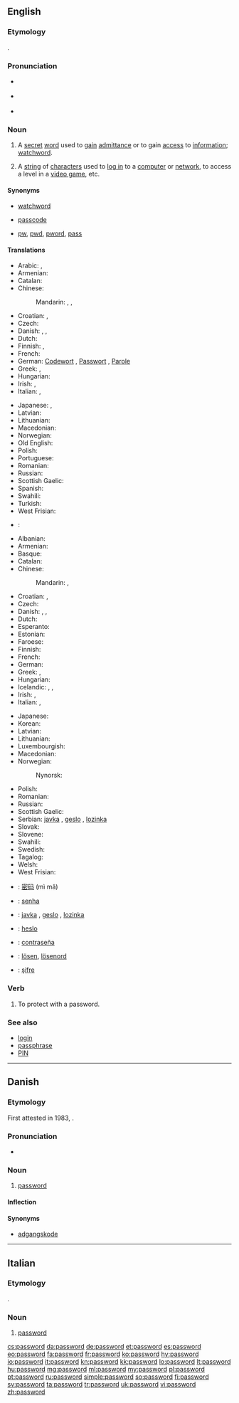==English==
{{wikipedia}}

===Etymology===
{{compound|pass|word}}.

===Pronunciation===
* {{a|US}} {{IPA|/ˈpæswɜːrd/}}
* {{a|Southern England}} {{IPA|/ˈpɑːswɜː(r)d/}}
* {{a|Northern England}} {{IPA|/ˈpæswɜːd/}}

===Noun===
{{en-noun}}

# A [[secret]] [[word]] used to [[gain]] [[admittance]] or to gain [[access]] to [[information]]; [[watchword]].
# {{computing}} A [[string]] of [[character]]s used to [[log in]] to a [[computer]] or [[network]], to access a level in a [[video game]], etc.

====Synonyms====
* {{sense|secret word used to gain admittance}} [[watchword]]
* [[passcode]]
* {{sense|abbreviation}} [[pw]], [[pwd]], [[pword]], [[pass]]

====Translations====
{{trans-top|secret word used to gain admittance}}
* Arabic: {{t|ar|كلمة المرور|tr=kalimat al-muruur}}, {{t|ar|كلمة السر|tr=kalimat al-sirr}}
* Armenian: {{t|hy|գաղտնաբառ|tr=gaġtnabaṙ}}
* Catalan: {{t|ca|contrasenya|f}}
* Chinese:
*: Mandarin: {{t|cmn|密碼|sc=Hani}}, {{t|cmn|密码|tr=mìmǎ|sc=Hani}}, {{t-|cmn|口令|tr=kǒulìng|sc=Hani}}
* Croatian: {{t-|hr|lozinka|f|alt=lòzīnka}}, {{t-|hr|geslo|n|alt=gȅslo}}
* Czech: {{t-|cs|heslo|n}}
* Danish: {{t|da|kodeord|n}}, {{t|da|løsen|n}}, {{t|da|feltråb|n}}
* Dutch: {{t|nl|wachtwoord|n}}
* Finnish: {{t+|fi|salasana}}, {{t+|fi|tunnussana}}
* French: {{t+|fr|mot de passe|m}}
* German: [[Codewort]] {{m}}, [[Passwort]] {{n}}, [[Parole]] {{f}}
* Greek: {{t|el|συνθηματικό|n|tr=synthimatikó}}, {{t|el|κωδικός|m|tr=kodikós}}
* Hungarian: {{t+|hu|jelszó}}
* Irish: {{t|ga|focal faire|m}}, {{t|ga|pasfhocal|m}}
* Italian: {{t+|it|parola d'ordine|f}}, {{t-|it|parola chiave|f}}
{{trans-mid}}
* Japanese: {{t-|ja|パスワード|tr=pasuwādo}}, {{t|ja|合い言葉|tr=あいことば, aikotoba}}
* Latvian: {{t-|lv|parole|f|xs=Latvian}}
* Lithuanian: {{t-|lt|slaptažodis|m|xs=Lithuanian}}
* Macedonian: {{t|mk|лозинка|f|tr=lózinka}}
* Norwegian: {{t|no|passord|n}}
* Old English: {{t|ang|leafnesword|n|alt=lēafnesword}}
* Polish: {{t+|pl|hasło|n}}
* Portuguese: {{t|pt|senha|f}}
* Romanian: {{t|ro|parolă|f}}
* Russian: {{t+|ru|пароль|m|tr=paról'}}
* Scottish Gaelic: {{t|gd|facal-faire|m}}
* Spanish: {{t|es|contraseña}}
* Swahili: {{t+|sw|nywila|xs=Swahili}}
* Turkish: {{t+|tr|parola}}
* West Frisian: {{t|fy|wachtwurd|n|xs=West Frisian}}
* {{subst:slo}}: {{tø|slo|geslo}}
{{trans-bottom}}

{{trans-top|computing: string of characters known only to a user}}
* Albanian: {{t|sq|fjalëkalimi|xs=Albanian}}
* Armenian: {{t|hy|գաղտնաբառ|tr=gaġtnabaṙ}}
* Basque: {{t|eu|pasahitza|xs=Basque}}
* Catalan: {{t|ca|contrasenya|f}}
* Chinese:
*: Mandarin: {{t|cmn|密碼|sc=Hani}}, {{t|cmn|密码|tr=mìmǎ|sc=Hani}}
* Croatian: {{t-|hr|lozinka|f|alt=lòzīnka}}, {{t-|hr|geslo|n|alt=gȅslo}}
* Czech: {{t-|cs|heslo|n}}
* Danish: {{t|da|kodeord|n}}, {{t|da|adgangskode|c}}, {{t-|da|password|n}}
* Dutch: {{t+|nl|wachtwoord|n}}
* Esperanto: {{t|eo|pasvorto}}
* Estonian: {{t|et|salasõna}}
* Faroese: {{t-|fo|loyniorð|xs=Faroese}}
* Finnish: {{t+|fi|salasana}}
* French: {{t+|fr|mot de passe|m}}
* German: {{t+|de|Passwort|n}}
* Greek: {{t|el|κωδικός|m|tr=kodikós}}, {{t|el|συνθηματικό|n|tr=synthimatikó}}
* Hungarian: {{t+|hu|jelszó}}
* Icelandic: {{t|is|lykilorð|n}}, {{t|is|leyniorð|n}}, {{t|is|aðgangsorð|n}}
* Irish: {{t|ga|focal faire|xs=Irish}}, {{t|ga|pasfhocal|m}}
* Italian: {{t-|it|parola chiave|f}}, {{t+|it|password|f}}
{{trans-mid}}
* Japanese: {{t-|ja|パスワード|tr=pasuwādo}}
* Korean: {{ko-inline|암호|amho}}
* Latvian: {{t-|lv|parole|f|xs=Latvian}}
* Lithuanian: {{t-|lt|slaptažodis|m|xs=Lithuanian}}
* Luxembourgish: {{t|lb|Passwuert|n}}
* Macedonian: {{t|mk|лозинка|f|tr=lózinka}}
* Norwegian: {{t+|no|passord}}
*: Nynorsk: {{t-|nn|passord|xs=Norwegian Nynorsk}}
* Polish: {{t+|pl|hasło|n}}
* Romanian: {{t|ro|parolă|f}}
* Russian: {{t+|ru|пароль|m|tr=paról'}}
* Scottish Gaelic: {{t|gd|facal-faire|m}}
* Serbian: [[javka]] {{f}}, [[geslo]] {{n}}, [[lozinka]] {{f}}
* Slovak: {{t+|sk|heslo}}
* Slovene: {{t+|sl|geslo}}
* Swahili: {{t+|sw|nywila|xs=Swahili}}
* Swedish: {{t+|sv|lösenord}}
* Tagalog: {{t-|tl|password|xs=Tagalog}}
* Welsh: {{t|cy|cyfrinair|xs=Welsh}}
* West Frisian: {{t|fy|wachtwurd|n|xs=West Frisian}}
{{trans-bottom}}

{{checktrans-top}}
* {{ttbc|zh}}: [[密码]] (mì mǎ)
* {{ttbc|pt}}: [[senha]]
{{trans-mid}}
* {{ttbc|sh}}: [[javka]] {{f}}, [[geslo]] {{n}}, [[lozinka]] {{f}}
* {{ttbc|sk}}: [[heslo]] {{n}}
* {{ttbc|es}}: [[contraseña]]
* {{ttbc|sv}}: [[lösen]], [[lösenord]]
* {{ttbc|tr}}: [[şifre]]
{{trans-bottom}}

===Verb===
{{en-verb}}

# {{computing|transitive}} To protect with a password.

===See also===
* [[login]]
* [[passphrase]]
* [[PIN]]

----

==Danish==

===Etymology===
First attested in 1983, {{borrowing|en|password|lang=da|nocap=1}}.

===Pronunciation===
* {{IPA|[ˈpʰɑːsˌwœːd̥]|lang=da}}

===Noun===
{{da-noun|et|pl-indef-2=passwords}}

# {{computing|lang=da}} [[password#English|password]]

====Inflection====
{{da-noun-infl|et|pl-indef-2=passwords|gen-pl-indef-2=passwords'}}

====Synonyms====
* [[adgangskode]]

----

==Italian==

===Etymology===
{{borrowing|en|lang=it}}.

===Noun===
{{head|it|noun}} {{f|inv}}

# {{computing|lang=it}} [[#English|password]]

[[cs:password]]
[[da:password]]
[[de:password]]
[[et:password]]
[[es:password]]
[[eo:password]]
[[fa:password]]
[[fr:password]]
[[ko:password]]
[[hy:password]]
[[io:password]]
[[it:password]]
[[kn:password]]
[[kk:password]]
[[lo:password]]
[[lt:password]]
[[hu:password]]
[[mg:password]]
[[ml:password]]
[[my:password]]
[[pl:password]]
[[pt:password]]
[[ru:password]]
[[simple:password]]
[[so:password]]
[[fi:password]]
[[sv:password]]
[[ta:password]]
[[tr:password]]
[[uk:password]]
[[vi:password]]
[[zh:password]]